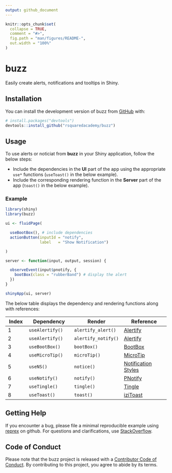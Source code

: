 ```yaml
---
output: github_document
---
```


<!-- README.md is generated from README.Rmd. Please edit that file -->

```r
knitr::opts_chunk$set(
  collapse = TRUE,
  comment = "#>",
  fig.path = "man/figures/README-",
  out.width = "100%"
)
```

# buzz

<!-- badges: start -->
<!-- [![R-CMD-check](https://github.com/rsquaredacademy/buzz/actions/workflows/R-CMD-check.yaml/badge.svg)](https://github.com/rsquaredacademy/buzz/actions/workflows/R-CMD-check.yaml) -->
<!-- badges: end -->

Easily create alerts, notifications and tooltips in Shiny.

## Installation

You can install the development version of buzz from [GitHub](https://github.com/) with:

``` r
# install.packages("devtools")
devtools::install_github("rsquaredacademy/buzz")
```

## Usage

To use alerts or noticiat from **buzz** in your Shiny application, follow the below steps:

- Include the dependencies in the **UI** part of the app using the appropriate
`use*` functions (`useToast()` in the below example).
- Include the corresponding rendering function in the **Server** part of the 
app (`toast()` in the below example).

### Example

```r
library(shiny)
library(buzz)

ui <- fluidPage(

  useBootBox(), # include dependencies
  actionButton(inputId = "notify",
               label   = "Show Notification")

)

server <- function(input, output, session) {

  observeEvent(input$pnotify, {
    bootBox(class = "rubberBand") # display the alert
  })
}

shinyApp(ui, server)
```

The below table displays the dependency and rendering functions along with references:

| Index | Dependency      | Render              | Reference                                                                   |
| ------| -------------   | -------------       | -------------                                                               |
| 1     | `useAlertify()` | `alertify_alert()`  | [Alertify](https://github.com/MohammadYounes/AlertifyJS)                    |
| 2     | `useAlertify()` | `alertify_notify()` | [Alertify](https://github.com/MohammadYounes/AlertifyJS)                    |
| 3     | `useBootBox()`  | `bootBox()`         | [BootBox](https://github.com/makeusabrew/bootbox)                           |
| 4     | `useMicroTip()` | `microTip()`        | [MicroTip](https://github.com/ghosh/microtip)                               |
| 5     | `useNS()`       | `notice()`          | [Notification Styles](https://tympanus.net/Development/NotificationStyles/) |
| 6     | `useNotify()`   | `notify()`          | [PNotify](https://github.com/sciactive/pnotify)                             |
| 7     | `useTingle()`   | `tingle()`          | [Tingle](https://github.com/robinparisi/tingle)                             |
| 8     | `useToast()`    | `toast()`           | [iziToast](https://github.com/marcelodolza/iziToast)                        |


## Getting Help

If you encounter a bug, please file a minimal reproducible example using 
[reprex](https://reprex.tidyverse.org/index.html) on github. For questions and clarifications, 
use [StackOverflow](https://stackoverflow.com/).

## Code of Conduct

Please note that the buzz project is released with a [Contributor Code of Conduct](https://contributor-covenant.org/version/2/1/CODE_OF_CONDUCT.html). By contributing to this project, you agree to abide by its terms.
